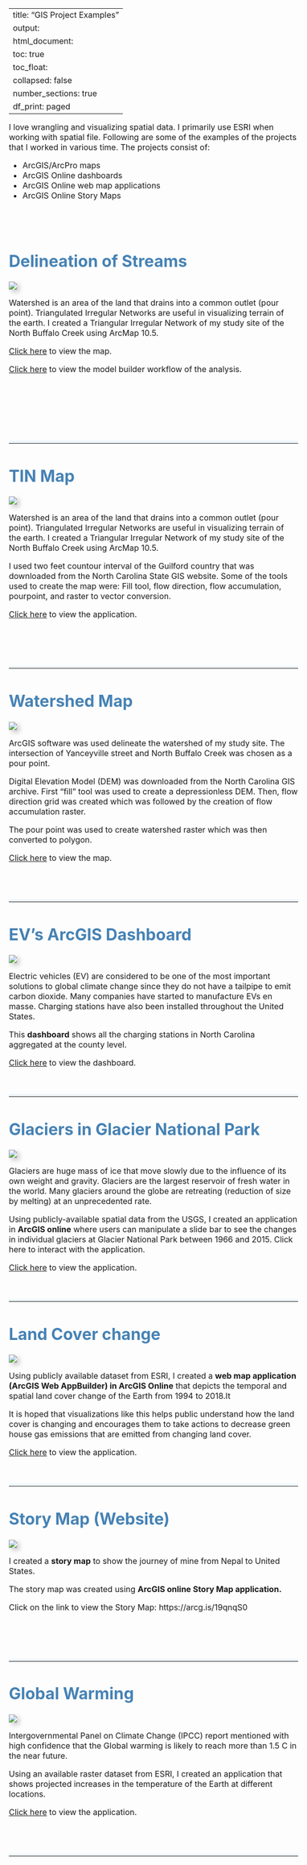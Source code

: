 

---
title: "GIS Project Examples"
output:
  html_document:
    toc: true
    toc_float:
      collapsed: false
    number_sections: true
    df_print: paged
---


<style type="text/css">
body {
  font-size: 12pt;
}

h1, h2, h3{
  color: #4682B4;
}

#TOC {
  margin: 25px 0px 20px 0px;
}

hr {
  border-top: 5px solid #F0F8FF;
}

.clearfix {
  overflow: auto;
}

img {
  margin-right: 20px;
  box-shadow: 5px 5px 10px #ccc;
}

</style>


I love wrangling and visualizing spatial data. I primarily use ESRI when working with spatial file. Following are some of the examples of the projects that I worked in various time. The projects consist of:

* ArcGIS/ArcPro maps 
* ArcGIS Online dashboards
* ArcGIS Online web map applications
* ArcGIS Online Story Maps

\
\


# Delineation of Streams 

<div class="col-sm-6">
![](images/streams.jpg)

</div>



Watershed is an area of the land that drains into a common outlet (pour point). Triangulated Irregular Networks are useful in visualizing terrain of the earth. I created a Triangular Irregular Network of my study site of the North Buffalo Creek using ArcMap 10.5.

<a href = "https://drive.google.com/file/d/1K6hD6qZEb8wR5l2CGy99__Z6tm0xbs6G/view?usp=sharing" target= "_blank">  Click here</a> to view the map. 


<a href = "https://drive.google.com/file/d/1UZp5fZM2KkCCul32ALvldBSUYAGIL12s/view?usp=sharing" target= "_blank">  Click here</a> to view the model builder workflow of the analysis. 

\
\
\
\
\


---



# TIN Map


<div class="col-sm-6">
![](images/HillSlopeNB.jpg)

</div>



Watershed is an area of the land that drains into a common outlet (pour point). Triangulated Irregular Networks are useful in visualizing terrain of the earth. I created a Triangular Irregular Network of my study site of the North Buffalo Creek using ArcMap 10.5.

I used two feet countour interval of the Guilford country that was downloaded from the North Carolina State GIS website. Some of the tools used to create the map were: Fill tool, flow direction, flow accumulation, pourpoint, and raster to vector conversion.


<a href = "https://uncg.maps.arcgis.com/apps/MapJournal/index.html?appid=f80274d5c0234a67ae3341c890981b5c" target= "_blank">  Click here</a> to view the application.


\
\
\


---

# Watershed Map


<div class="col-sm-6">
![](images/WatershedStreets.jpg)

</div>


ArcGIS software was used delineate the watershed of my study site. The intersection of Yanceyville street and North Buffalo Creek was chosen as a pour point. 

Digital Elevation Model (DEM) was downloaded from the North Carolina GIS archive. First "fill" tool was used to create a depressionless DEM. Then, flow direction grid was created which was followed by the creation of flow accumulation raster. 

The pour point was used to create watershed raster which was then converted to polygon. 

<a href = "https://drive.google.com/file/d/1W2KHsKIwyK0YjfYYIeg89TQV2qsHtNww/view?usp=sharing" target= "_blank">  Click here</a> to view the map. 

\
\

---

# EV's ArcGIS Dashboard


<div class="col-sm-6">
![](images/ArcGIS_Dashboard_electric.PNG)

</div>


Electric vehicles (EV) are considered to be one of the most important solutions to global climate change since they do not have a tailpipe to emit carbon dioxide. Many companies have started to manufacture EVs en masse. Charging stations have also been installed throughout the United States.

This **dashboard** shows all the charging stations in North Carolina aggregated at the county level.

<a href = "https://uncg.maps.arcgis.com/apps/dashboards/d8c35828c7a4489ea2e9a6b7d69e817d" target= "_blank">  Click here</a> to view the dashboard.

\

---

# Glaciers in Glacier National Park


<div class="col-sm-6">
![](images/Glaciers.png)

</div>

Glaciers are huge mass of ice that move slowly due to the influence of its own weight and gravity. Glaciers are the largest reservoir of fresh water in the world. Many glaciers around the globe are retreating (reduction of size by melting) at an unprecedented rate. 

Using publicly-available spatial data from the USGS, I created an application in **ArcGIS online** where users can manipulate a slide bar to see the changes in individual glaciers at Glacier National Park between 1966 and 2015. Click here to interact with the application.


<a href = "https://uncg.maps.arcgis.com/apps/StorytellingSwipe/index.html?appid=2e8b4a5555f34bc9bb8ec6279de814c3" target= "_blank">  Click here</a> to view the application.

\

---

# Land Cover change


<div class="col-sm-6">
![](images/earthlandcover.png)


</div>


Using publicly available dataset from ESRI, I created a **web map application (ArcGIS Web AppBuilder) in ArcGIS Online** that depicts the temporal and spatial land cover change of the Earth from 1994 to 2018.It 

It is hoped that visualizations like this helps public understand how the land cover is changing and encourages them to take actions to decrease green house gas emissions that are emitted from changing land cover. 

<a href = "https://uncg.maps.arcgis.com/apps/MapJournal/index.html?appid=f80274d5c0234a67ae3341c890981b5c" target= "_blank">  Click here</a> to view the application.

\


---

# Story Map (Website)

<div class="col-sm-6">

![](images/StoryMap.png)

</div>

I created a **story map** to show the journey of mine from Nepal to United States. 

The story map was created using **ArcGIS online Story Map application.**

Click on the link to view the Story Map: https://arcg.is/19qnqS0

\
\
\


----

# Global Warming

<div class="col-sm-6">

![](images/ClimateChange.png)

</div>


Intergovernmental Panel on Climate Change (IPCC) report mentioned with high confidence that the Global warming is likely to reach more than 1.5 C in the near future. 

Using an available raster dataset from ESRI, I created an application that shows projected increases in the temperature of the Earth at different locations.

<a href = "https://uncg.maps.arcgis.com/apps/webappviewer/index.html?id=681d6a0833104fbba0686503fb82da5c" target= "_blank">  Click here</a> to view the application.

\
\

----